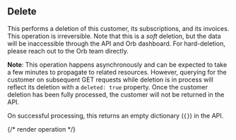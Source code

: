## Delete

This performs a deletion of this customer, its subscriptions, and its invoices.
This operation is irreversible. Note that this is a _soft_ deletion, but the data
will be inaccessible through the API and Orb dashboard. For hard-deletion, please
reach out to the Orb team directly.

**Note**: This operation happens asynchronously and can be expected to take a
few minutes to propagate to related resources. However, querying for the customer on
subsequent GET requests while deletion is in process will reflect its deletion with
a `deleted: true` property. Once the customer deletion has been fully processed,
the customer will not be returned in the API.


On successful processing, this returns an empty dictionary (`{}`) in the API.

{/* render operation */}
